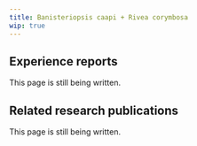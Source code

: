 ---
title: Banisteriopsis caapi + Rivea corymbosa
wip: true
---

## Experience reports

This page is still being written.

## Related research publications

This page is still being written.

